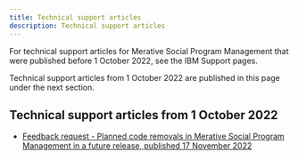 ```yaml
---
title: Technical support articles
description: Technical support articles
---
```


For technical support articles for Merative Social Program Management that were published before 1 October 2022, see the IBM Support pages.

Technical support articles from 1 October 2022 are published in this page under the next section.

## Technical support articles from 1 October 2022

* [Feedback request - Planned code removals in Merative Social Program Management in a future release, published 17 November 2022](/pdf/supportarticles/spmfeedbackplannedcoderemovalsfuturerelease.pdf)

